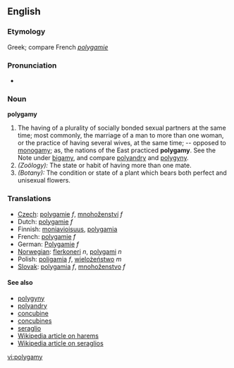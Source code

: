 ==English==

===Etymology===
Greek; compare French ''[[polygamie]]''

===Pronunciation===
*{{audio|en-us-polygamy.ogg|Audio (US)}}

===Noun===
'''polygamy'''

# The having of a plurality of socially bonded sexual partners at the same time; most commonly, the marriage of a man to more than one woman, or the practice of having several wives, at the same time; -- opposed to [[monogamy]]; as, the nations of the East practiced '''polygamy'''.  See the Note under [[bigamy]], and compare [[polyandry]] and [[polygyny]].
# ''(Zoölogy):'' The state or habit of having more than one mate.
# ''(Botany):'' The condition or state of a plant which bears both perfect and unisexual flowers.

===Translations===
*[[Czech]]: [[polygamie]] ''f'', [[mnohoženství]] ''f''
*Dutch: [[polygamie]] ''f''
*Finnish: [[moniavioisuus]], [[polygamia]]
*French: [[polygamie]] ''f''
*German: [[Polygamie]] ''f''
*[[Norwegian]]: [[flerkoneri]] ''n'', [[polygami]] ''n''
*Polish: [[poligamia]] ''f'', [[wielożeństwo]] ''m''
*[[Slovak]]: [[polygamia]] ''f'', [[mnohoženstvo]] ''f''

====See also====
* [[polygyny]]
* [[polyandry]]
* [[concubine]]
* [[concubines]]
* [[seraglio]]
* [[w:Harem|Wikipedia article on harems]]
* [[w:Seraglio|Wikipedia article on seraglios]]

[[vi:polygamy]]